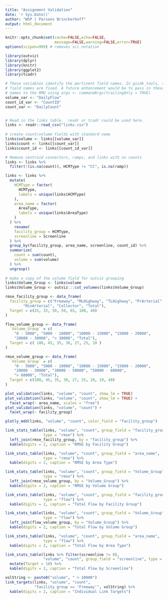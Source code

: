```yaml
---
title: "Assignment Validation"
date: 'r Sys.Date()'
author: "WSP | Parsons Brinckerhoff"
output: html_document
---
```


```r
knitr::opts_chunk$set(cache=FALSE,echo=FALSE,
                      message=FALSE,warning=FALSE,error=TRUE)
options(scipen=999) # removes sci notation
```


```r
library(outviz)
library(dplyr)
library(knitr)
library(ggplot2)
library(tcadr)
```


```r
# These variables identify the pertinent field names. In gisdk_tools, these 
# field names are fixed. A future enhancement would be to pass in these field
# names to the RMD using args <- commandArgs(trailingOnly = TRUE)
volume_var <- "DailyFlow"
count_id_var <- "CountID"
count_var <- "DailyCount"


# Read in the links table.  readr or tcadr could be used here.
links <- readr::read_csv("links.csv")
  
# create count/volume fields with standard name
links$volume <- links[[volume_var]]
links$count <- links[[count_var]]
links$count_id <- links[[count_id_var]]

# Remove centroid connectors, ramps, and links with no counts
links <- links %>%
  filter(!(is.na(count)), HCMType != "CC", is.na(ramp))

links <- links %>%
  mutate(
    HCMType = factor(
      HCMType,
      labels = unique(links$HCMType)
    ),
    area_name = factor(
      AreaType,
      labels = unique(links$AreaType)
    )
  ) %>%
    rename(
    facility_group = HCMType,
    screenline = Screenline
  ) %>%
  group_by(facility_group, area_name, screenline, count_id) %>%
  summarize(
    count = sum(count),
    volume = sum(volume)
  ) %>%
  ungroup()
  
# make a copy of the volume field for outviz grouping
links$Volume_Group <- links$volume
links$Volume_Group <- outviz:::cut_volumes(links$Volume_Group)
```

```r
rmse_facility_group <- data_frame(
  facility_group = c("Freeway", "MLHighway", "TLHighway", "PrArterial",
        "MinArterial", "Collector", "Total"),
  Target = c(25, 35, 50, 50, 65, 100, 40)
)

flow_volume_group <- data_frame(
  `Volume_Group` = c(
    "0 - 5000", "5000 - 10000", "10000 - 15000", "15000 - 20000",
    "20000 - 30000", "> 30000", "Total"),
  Target = c( 100, 45, 35, 30, 27, 25, 10 )
)

rmse_volume_group <- data_frame(
  `Volume_Group` = c(
    "0 - 5000", "5000 - 10000", "10000 - 15000", "15000 - 20000",
    "20000 - 30000", "30000 - 50000", "50000 - 60000",
    "> 60000", "Total"),
  Target = c(100, 45, 35, 30, 27, 25, 20, 19, 40)
)
```

```r
plot_validation(links, "volume", "count", show_lm = TRUE)
plot_validation(links, "volume", "count", show_lm = TRUE) +
  facet_wrap(~ area_name, scales = "free")
plot_validation(links, "volume", "count") +
  facet_wrap(~ facility_group)
```

```r
plotly_mdd(links, "volume", "count", color_field = "facility_group")
```

```r
link_stats_table(links, "volume", "count", group_field = "facility_group",
                 type = "rmse") %>%
  left_join(rmse_facility_group, by = "facility_group") %>%
  kable(digits = 2, caption = "RMSE by Facility Group")

link_stats_table(links, "volume", "count", group_field = "area_name",
                 type = "rmse") %>%
  kable(digits = 2, caption = "RMSE by Area Type")

link_stats_table(links, "volume", "count", group_field = "Volume_Group",
                 type = "rmse") %>%
  left_join(rmse_volume_group, by = "Volume_Group") %>%
  kable(digits = 2, caption = "RMSE by Volume Group")
```

```r
link_stats_table(links, "volume", "count", group_field = "facility_group",
                 type = "flow") %>%
  kable(digits = 2, caption = "Total Flow by Facility Group")

link_stats_table(links, "volume", "count", group_field = "Volume_Group",
                 type = "flow") %>%
  left_join(flow_volume_group, by = "Volume_Group") %>%
  kable(digits = 2, caption = "Total Flow by Volume Group")

link_stats_table(links, "volume", "count", group_field = "area_name",
                 type = "flow") %>%
  kable(digits = 2, caption = "Total Flow by Area Type")

link_stats_table(links %>% filter(screenline != 0),
                 "volume", "count", group_field = "screenline", type = "flow") %>%
  mutate(Target = 10) %>%
  kable(digits = 2, caption = "Total Flow by Screenline")
```

```r
volString <- paste0("volume", " > 10000")
link_targets(links, "volume", "count",
             "facility_group == 'Freeway'", volString) %>%
  kable(digits = 2, caption = "Individual Link Targets")
```
